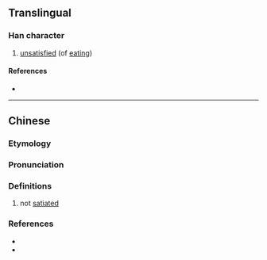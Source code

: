 {{character info/new}}
==Translingual==

===Han character===
{{Han char|rn=76|rad=欠|as=09|sn=13|four=47782|canj=TVNO|ids=⿰甚欠}}

# [[unsatisfied]] (of [[eat]]ing)

====References====
* {{Han ref|kx=0569.180|dkj=16126|dj=0958.030|hdz=32144.110|uh=6B41|ud=27457|bh=DDFA|bd=56826}}

----

==Chinese==
{{zh-forms}}

===Etymology===
{{Han etyl}}

===Pronunciation===
{{zh-pron
|m=kǎn,kè,qiǎn
|c=ham3
|h=pfs=
|md=
|mn=
|w=
|mc=y
|oc=y
|cat=
}}

===Definitions===
{{zh-hanzi}}

# not [[satiated]]

===References===
* {{R:twedu|C05702}}
* {{R:yue:Hanzi}}